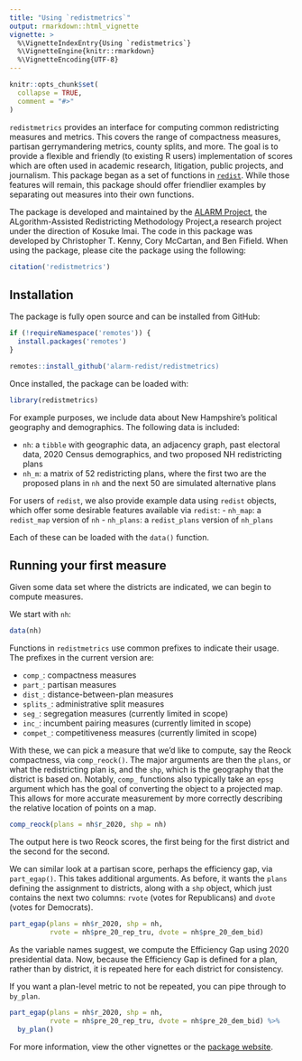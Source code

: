 ```yaml
---
title: "Using `redistmetrics`"
output: rmarkdown::html_vignette
vignette: >
  %\VignetteIndexEntry{Using `redistmetrics`}
  %\VignetteEngine{knitr::rmarkdown}
  %\VignetteEncoding{UTF-8}
---
```


```r
knitr::opts_chunk$set(
  collapse = TRUE,
  comment = "#>"
)
```

`redistmetrics` provides an interface for computing common redistricting measures and metrics. This covers the range of compactness measures, partisan gerrymandering metrics, county splits, and more. The goal is to provide a flexible and friendly (to existing R users) implementation of scores which are often used in academic research, litigation, public projects, and journalism. This package began as a set of functions in [`redist`](https://CRAN.R-project.org/package=redist). While those features will remain, this package should offer friendlier examples by separating out measures into their own functions.

The package is developed and maintained by the [ALARM Project](https://alarm-redist.org), the ALgorithm-Assisted Redistricting Methodology Project,a research project under the direction of Kosuke Imai. The code in this package was developed by Christopher T. Kenny, Cory McCartan, and Ben Fifield. When using the package, please cite the package using the following:

```r
citation('redistmetrics')
```

## Installation

The package is fully open source and can be installed from GitHub:

```r
if (!requireNamespace('remotes')) {
  install.packages('remotes')
}

remotes::install_github('alarm-redist/redistmetrics)
```

Once installed, the package can be loaded with:
```r
library(redistmetrics)
```

For example purposes, we include data about New Hampshire's political geography and demographics. The following data is included:

 - `nh`: a `tibble` with geographic data, an adjacency graph, past electoral data, 2020 Census demographics, and two proposed NH redistricting plans
 - `nh_m`: a matrix of 52 redistricting plans, where the first two are the proposed plans in `nh` and the next 50 are simulated alternative plans
 
For users of `redist`, we also provide example data using `redist` objects, which offer some desirable features available via `redist`:
 - `nh_map`: a `redist_map` version of `nh`
 - `nh_plans`: a `redist_plans` version of `nh_plans`

Each of these can be loaded with the `data()` function.

## Running your first measure

Given some data set where the districts are indicated, we can begin to compute measures.

We start with `nh`:

```r
data(nh)
```

Functions in `redistmetrics` use common prefixes to indicate their usage. The prefixes in the current version are:

 - `comp_`: compactness measures
 - `part_`: partisan measures
 - `dist_`: distance-between-plan measures
 - `splits_`: administrative split measures
 - `seg_`: segregation measures (currently limited in scope)
 - `inc_`: incumbent pairing measures (currently limited in scope)
 - `compet_`: competitiveness measures (currently limited in scope)
 
With these, we can pick a measure that we'd like to compute, say the Reock compactness, via `comp_reock()`. The major arguments are then the `plans`, or what the redistricting plan is, and the `shp`, which is the geography that the district is based on. Notably, `comp_` functions also typically take an `epsg` argument which has the goal of converting the object to a projected map. This allows for more accurate measurement by more correctly describing the relative location of points on a map.

```r
comp_reock(plans = nh$r_2020, shp = nh)
```


The output here is two Reock scores, the first being for the first district and the second for the second.

We can similar look at a partisan score, perhaps the efficiency gap, via `part_egap()`. This takes additional arguments. As before, it wants the `plans` defining the assignment to districts, along with a `shp` object, which just contains the next two columns: `rvote` (votes for Republicans) and `dvote` (votes for Democrats).

```r
part_egap(plans = nh$r_2020, shp = nh, 
          rvote = nh$pre_20_rep_tru, dvote = nh$pre_20_dem_bid)
```

As the variable names suggest, we compute the Efficiency Gap using 2020 presidential data. Now, because the Efficiency Gap is defined for a plan, rather than by district, it is repeated here for each district for consistency. 

If you want a plan-level metric to not be repeated, you can pipe through to `by_plan`.

```r
part_egap(plans = nh$r_2020, shp = nh, 
          rvote = nh$pre_20_rep_tru, dvote = nh$pre_20_dem_bid) %>% 
  by_plan()
```

For more information, view the other vignettes or the [package website](https://alarm-redist.org/redistmetrics/index.html).
